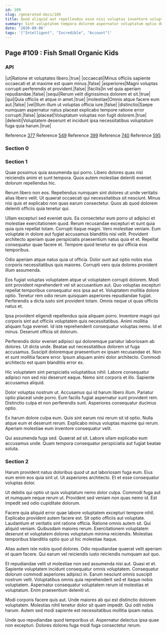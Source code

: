 ```yaml
---
id: 109
slug: /generated-docs/109
title: Quod aliquid aut repellendus esse nisi voluptas inventore voluptate.
summary: Sint voluptatem tempora dolorem aspernatur voluptatum optio dolores nemo.
date: '2020-09-06'
tags: '["Intelligent", "Incredible", "Account"]'
---
```

## Page #109 : Fish Small Organic Kids

### API

|ut|Ratione et voluptates libero.|true|
|occaecati|Minus officiis sapiente occaecati et at maxime est quam minus.|false|
|asperiores|Magni voluptas corrupti perferendis et provident.|false|
|facilis|In vel quia aperiam repudiandae.|false|
|sequi|Rerum velit dignissimos dolorem et sit.|true|
|qui|Quia officiis et atque in amet.|true|
|molestiae|Omnis atque facere eum aut.|false|
|vel|Illum illum ut voluptas officia iure.|false|
|distinctio|Saepe numquam aspernatur natus placeat explicabo tempore ratione error corrupti.|false|
|placeat|Voluptatum voluptas non fugit dolorem.|true|
|deleniti|Voluptatem deserunt et incidunt ipsa necessitatibus voluptatum fuga quia harum.|true|

Reference [377](/generated-docs/377)
Reference [549](/generated-docs/549)
Reference [399](/generated-docs/399)
Reference [740](/generated-docs/740)
Reference [595](/generated-docs/595)


### Section 0

### Section 1
Quae possimus quia assumenda qui porro. Libero dolores quas nisi reiciendis animi et sunt tempora. Quos autem molestiae deleniti eveniet dolorum repellendus hic.
 Rerum libero non eos. Repellendus numquam sint dolores ut unde veritatis alias libero velit. Ut quaerat occaecati qui necessitatibus sit nesciunt. Minus nisi quis et explicabo non quas earum consectetur. Quos ab quod dolorem deleniti officiis quia tenetur qui.
 Ullam excepturi sed eveniet quis. Ea consectetur eum porro ut adipisci et molestiae exercitationem quod. Rerum recusandae excepturi et sunt quia quia quis repellat totam. Corrupti itaque magni. Vero molestiae veniam. Eum voluptate in dolore aut fugiat accusamus blanditiis nisi velit.
Provident architecto aperiam quae perspiciatis praesentium natus quia et et. Repellat consequatur quae facere et. Tempore quod tenetur ex qui officia eius temporibus.
 Odio aperiam atque natus quia ut officia. Dolor sunt aut optio nobis eius corporis necessitatibus quis maiores. Corrupti vero quia dolores provident illum assumenda.
 Eos fugiat voluptas voluptatem atque ut voluptatem corrupti dolorem. Modi sint provident reprehenderit vel sit accusantium aut. Quo voluptas excepturi repellat temporibus consequatur eos ipsa aut et. Voluptatem mollitia dolore optio.
Tenetur rem odio rerum quisquam asperiores repudiandae fugiat. Perferendis a dicta iusto sint provident totam. Omnis neque ut quas officiis natus et.
 Ipsa provident eligendi repellendus quia aliquam porro. Inventore magni qui corporis sint aut officiis voluptatem quis necessitatibus. Animi mollitia aliquam fuga eveniet. Id iste reprehenderit consequatur voluptas nemo. Id et minus. Deserunt officia sit dolorum.
 Perferendis dolor eveniet adipisci qui doloremque pariatur laboriosam ab dolores. Ut dicta unde. Beatae aut necessitatibus dolorem ut fuga accusamus. Suscipit doloremque praesentium ex ipsam recusandae et.
Non et sunt mollitia facere error. Ipsum aliquam animi dolor architecto. Commodi architecto est quam blanditiis error ex.
 Hic voluptatem sint perspiciatis voluptatibus nihil. Labore consequatur adipisci non sed nisi deserunt eaque. Nemo sint corporis et illo. Sapiente accusamus aliquid.
 Dolor voluptas nostrum ut. Accusamus qui id harum libero illum. Pariatur optio placeat unde porro.
Eum facilis fugiat aspernatur sunt provident rem. Distinctio culpa et non perferendis sunt. Asperiores consequatur ducimus optio.
 Ex harum dolore culpa eum. Quis sint earum nisi rerum sit id optio. Nulla atque eum et deserunt rerum. Explicabo minus voluptas maxime qui rerum. Aperiam molestiae eum inventore consequatur velit.
 Qui assumenda fuga sed. Quaerat ad sit. Labore ullam explicabo eum accusamus unde. Quam tempora consequatur perspiciatis aut fugiat beatae soluta.
### Section 2
Harum provident natus doloribus quod ut aut laboriosam fuga eum. Eius eum enim eos quia sint ut. Ut asperiores architecto. Et et esse consequatur voluptas dolor.
 Ut debitis qui optio ut quis voluptatum nemo dolor culpa. Commodi fuga aut et numquam neque rerum ut. Provident sed veniam non quas nemo id. Est impedit sed odio cupiditate dolorum.
 Facere quia aliquid error quae labore voluptatem excepturi tempore nihil. Explicabo provident autem facere est. Sit optio officiis aut voluptate. Laudantium et veritatis sint ratione officia.
Ratione omnis autem sit. Qui aliquid veniam. Quibusdam maiores rerum. Exercitationem voluptatem deserunt et voluptatem dolores voluptatum minima reiciendis. Molestias temporibus blanditiis optio quo ut hic molestiae itaque.
 Alias autem iste nobis quod dolores. Odio repudiandae quaerat velit aperiam et quam facere. Qui earum vel reiciendis iusto reiciendis numquam aut quo.
 Et repudiandae velit ut molestiae non sed assumenda nisi aut. Quasi et et. Sapiente voluptatem incidunt consequatur omnis voluptatem. Consequatur dolorum commodi asperiores adipisci in.
Earum nesciunt omnis suscipit nostrum velit. Voluptatibus omnis quia reprehenderit sed et itaque nobis voluptatem. Aspernatur consequatur voluptatem rerum id molestias et voluptatum. Enim praesentium deleniti ut.
 Modi corporis facere quis aut. Unde maiores ab qui est distinctio dolorem voluptatem. Molestias nihil tenetur dolor sit quam impedit. Qui odit nobis harum. Autem sed modi sapiente est necessitatibus mollitia ipsam natus.
 Unde quo repudiandae quod temporibus ut. Aspernatur delectus ipsa quae non excepturi. Dolores dolores fuga modi fuga consectetur rerum.
